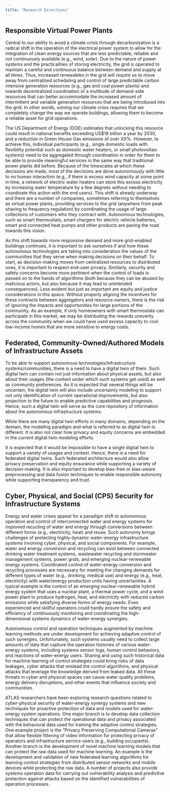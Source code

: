 ```yaml
---
title: "Research Directions"
---
```


## Responsible Virtual Power Plants

Central to our ability to avoid a climate crisis through decarbonization is a radical shift in the operation of the electrical power system to allow for the integration of clean energy sources that are less predictable, reliable and not continuously available (e.g., wind, solar). Due to the nature of power systems and the practicalities of storing electricity, the grid is operated to maintain a careful and continuous balance between demand and supply at all times. Thus, increased renewables in the grid will require us to move away from centralized scheduling and control of large predictable carbon intensive generation resources (e.g., gas and coal power plants) and towards decentralized coordination of a multitude of demand-side resources that can better accommodate the increased amount of intermittent and variable generation resources that are being introduced into the grid. In other words, solving our climate crisis requires that we completely change the way we operate buildings, allowing them to become a reliable asset for grid operations.

The US Department of Energy (DOE) estimates that unlocking this resource could result in national benefits exceeding US$18 billion a year by 2030, and a reduction in Green House Gas emissions of over XX%. However, to achieve this, individual participants (e.g., single domestic loads with flexibility potential such as domestic water heaters, or small photovoltaic systems) need to be aggregated through coordination in order for them to be able to provide meaningful services in the same way that traditional power plants did before. Because of the timescales at which these decisions are made, most of the decisions are done autonomously with little to no human interaction (e.g., if there is excess wind capacity at some point in time, a network of electric water heaters can store this excess electricity by increasing water temperature by a few degrees without needing to coordinate this action with the end users). This shift is already underway and there are a number of companies, sometimes referring to themselves as virtual power plants, providing services to the grid (anywhere from peak shaving to frequency regulation) by coordinating the usage of large collections of customers who they contract with. Autonomous technologies, such as smart thermostats, smart chargers for electric vehicle batteries, smart and connected heat pumps and other products are paving the road towards this vision.

As this shift towards more responsive demand and more grid-enabled buildings continues, it is important to ask ourselves if and how these autonomous technologies are taking into consideration the values of the communities that they serve when making decisions on their behalf. To start, as decision-making moves from centralized resources to distributed ones, it is important to respect end-user privacy. Similarly, security and safety concerns become more pertinent when the control of loads is passed on to the hands of algorithms (both because they can be abused by malicious actors, but also because it may lead to unintended consequences). Less evident but just as important are equity and justice considerations in this space. Without properly aligning the incentives for these contracts between aggregators and resource owners, there is the risk of ignoring the impacts and opportunities for large portions of the community. As an example, if only homeowners with smart thermostats can participate in this market, we may be distributing the rewards unevenly across the community when we could have used excess capacity to cool low-income homes that are more sensitive to energy costs.

## Federated, Community-Owned/Authored Models of Infrastructure Assets

To be able to support autonomous technologies/infrastructure systems/communities, there is a need to have a digital twin of them.  Such digital twin can contain not just information about physical assets, but also about their usages (the context under which such systems get used)  as well as community preferences.  As it is expected that several things will be uncertain, the digital twin will also include uncertainty modeling to support not only identification of current operational improvements, but also projection to the future to enable predictive capabilities and prognosis.  Hence, such a digital twin will serve as the core repository of information about the autonomous infrastructure systems.

While there are many digital twin efforts in many domains, depending on the domain, the modeling paradigm and what is referred to as digital twin is different.  It is also not clear how privacy and equity concerns are embedded in the current digital twin modeling efforts.  

It is expected that it would be impossible to have a single digital twin to support a variety of usages and context.  Hence, there is a need for federated digital twins.  Such federated architecture would also allow privacy preservation and equity ensurance while supporting a variety of decision-making.  It is also important to develop bias-free or bias-aware preprocessing and data fusion techniques to enable responsible autonomy while supporting transparency and trust.


## Cyber, Physical, and Social (CPS) Security for Infrastructure Systems

Energy and water crises appeal for a paradigm shift to autonomous operation and control of interconnected water and energy systems for improved recycling of water and energy through conversions between different forms (e.g., electricity, heat) and reuse. Such autonomy brings challenges of protecting highly dynamic water-energy infrastructure systems involving cyber, physical, and social components. For example, water and energy conversion and recycling can exist between connected drinking water treatment systems, wastewater recycling and stormwater management systems, power grids, and emerging nuclear-renewable energy systems. Coordinated control of water-energy conversion and recycling processes are necessary for meeting the changing demands for different types of water (e.g., drinking, medical use) and energy (e.g., heat, electricity) with water/energy production units having uncertainties. A typical example is the control of an emerging nuclear-renewable hybrid energy system that uses a nuclear plant, a thermal power cycle, and a wind power plant to produce hydrogen, heat, and electricity with reduced carbon emissions while satisfying diverse forms of energy needs. Even experienced and skillful operators could hardly ensure the safety and efficiency of continuously monitoring and coordinating the high-dimensional systems dynamics of water-energy synergies. 

Autonomous control and operation techniques augmented by machine learning methods are under development for achieving adaptive control of such synergies. Unfortunately, such systems usually need to collect large amounts of data that capture the operation histories of various water-energy systems, including systems sensor logs, human control behaviors, and reactions of water-energy users. Sharing and using such historical data for machine learning of control strategies could bring risks of data leakages, cyber attacks that mislead the control algorithms, and physical attacks that leverage the knowledge derived from leaked data. All these threats in cyber and physical spaces can cause water quality problems, energy delivery disruptions, and other events that influence society and communities.

ATLAS researchers have been exploring research questions related to cyber-physical security of water-energy synergy systems and new techniques for proactive protection of data and models used for water-energy system operations. One major branch is to develop data collection techniques that can protect the operational data and privacy associated with the behavioral data used for training the adaptive control strategies. One example project is the “Privacy Preserving Computational Cameras” that allow flexible filtering of video information for protecting privacy of operators and infrastructure service users (e.g., building occupants). Another branch is the development of novel machine learning models that can protect the raw data used for machine learning. An example is the development and validation of new federated learning algorithms for learning control strategies from distributed sensor networks and mobile devices while protecting the raw data. A number of projects also provide systems operation data for carrying out vulnerability analysis and predictive protection against attacks based on the identified vulnerabilities of operation processes.

